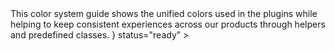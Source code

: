 

<Unstyled>
	<Page.Tabs
		title="Colors"
		subtitle={
			<>
				This color system guide shows the unified colors used in the plugins
				while helping to keep consistent experiences across our products
				through helpers and predefined classes.
			</>
		}
		status="ready"
	>
		<div id="base" label="Base">
			<Base />
		</div>
		<div id="primary" label="Primary">
			<Primary />
		</div>
		<div id="secondary" label="Secondary">
			<Secondary />
		</div>
		<div id="extended" label="Extended">
			<Extended />
		</div>
	</Page.Tabs>
</Unstyled>
